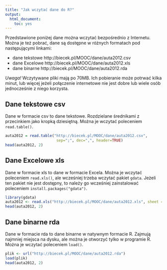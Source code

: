 ```yaml
---
title: "Jak wczytać dane do R?"
output:
  html_document:
    toc: yes
---
```


Przedstawione poniżej dane można wczytać bezpośrednio z Internetu.
Można je też pobrać, dane są dostępne w różnych formatach pod następującymi linkami:

* dane tekstowe http://biecek.pl/MOOC/dane/auta2012.csv
* dane Excelowe http://biecek.pl/MOOC/dane/auta2012.xls
* dane binarne http://biecek.pl/MOOC/dane/auta2012.rda

*Uwaga!* Wczytywane pliki mają po 70MB. Ich pobieranie może potrwać kilka minut, lub więcej jeżeli połączenie internetowe nie jest dobre lub wiele osób jednocześnie z niego korzysta.

## Dane tekstowe csv

Dane w formacie csv to dane tekstowe. Rozdzielane średnikami z przecinkiem jako kropką dziesiętną.
Można je wczytać poleceniem `read.table()`.

```r
auta2012 = read.table("http://biecek.pl/MOOC/dane/auta2012.csv",
                       sep=";", dec=",", header=TRUE)
head(auta2012, 2)
```

## Dane Excelowe xls

Dane w formacie xls to dane w formacie Excela. 
Można je wczytać poleceniem `read.xls()`, ale wcześniej trzeba wczytać pakiet `gdata`.
Jeżeli ten pakiet nie jest dostępny, to należy go wcześniej zainstalować poleceniem `install.packages("gdata")`.

```r
library(gdata)
auta2012 <- read.xls("http://biecek.pl/MOOC/dane/auta2012.xls", sheet = 1)
head(auta2012, 2)
```

## Dane binarne rda

Dane w formacie rda to dane binarne w natywnym formacie R. 
Zajmują najmniej miejsca na dysku, ale można je otworzyć tylko w programie R.
Można je wczytać poleceniem `load()`.

```r
plik <- url("http://biecek.pl/MOOC/dane/auta2012.rda")
load(plik)
head(auta2012, 2)
```


